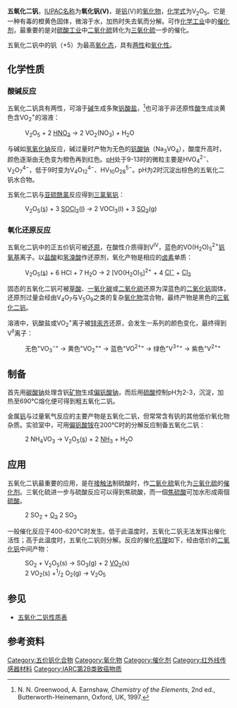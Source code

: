 {{Chembox
|   Name = 五氧化二钒
|   ImageFile = Vanadium(V) oxide.jpg
<!-- | ImageSize = 200px -->
|   ImageName = 五氧化二钒
|   ImageFile1 = Vanadium-pentoxide-monolayer-3D-balls.png
<!-- | ImageSize1 = 200px  -->
|   ImageName1 = 单层的五氧化二钒
|   IUPACName = Vanadium(V) oxide
|   OtherNames = 氧化钒(V)
| Section1 = {{Chembox Identifiers
| ChEBI_Ref = {{ebicite|correct|EBI}}
| ChEBI = 30045
| SMILES = O=[V](=O)O[V](=O)=O
| CASNo = 1314-62-1
| CASNo_Ref = {{cascite|correct|CAS}}
| UNNumber = 2862
| EINECS = 215-239-8
| RTECS = YW2450000
| PubChem = 14814
| ChemSpiderID_Ref = {{chemspidercite|correct|chemspider}}
| ChemSpiderID = 14130
| InChI = 1/5O.2V/rO5V2/c1-6(2)5-7(3)4
| InChIKey = GNTDGMZSJNCJKK-HHIHJEONAP
| StdInChI_Ref = {{stdinchicite|correct|chemspider}}
| StdInChI = 1S/5O.2V
| StdInChIKey_Ref = {{stdinchicite|correct|chemspider}}
| StdInChIKey = GNTDGMZSJNCJKK-UHFFFAOYSA-N
| KEGG_Ref = {{keggcite|changed|kegg}}
| KEGG = C19308
  }}
| Section2 = {{Chembox Properties
|   Formula = V<sub>2</sub>O<sub>5</sub>
|   MolarMass = 181.88 
|   Appearance = 橙黄色固体
|   Density = 3.357 g/cm<sup>3</sup> (固)
|   Solubility = 0.07 g/100 mL （20 °C）
|   MeltingPt = 690 °C （963 K）
|   BoilingPt = 1750 °C （2020 K）
  }}
| Section7 = {{Chembox Hazards
|   ExternalMSDS =
|   wxxfh={{wxxfh|T+}}
|   RPhrases = {{R20}}, {{R22}}, {{R23}}, {{R37}}, {{R48}}, {{R51}}, {{R53}}
|   SPhrases = {{S36}}, {{S37}}, {{S38}}, {{S45}}, {{S61}}
  }}
| Section8 = {{Chembox Related
|   OtherAnions = [[三氯氧化钒|三氯氧化钒]]
|   OtherCations = [[五氧化二铌|五氧化二铌]]<br />[[二氧化钛|二氧化钛]]、[[三氧化铬|三氧化铬]]
|   Function = 钒化合物
|   OtherFunctn = [[二氧化钒|二氧化钒]]、[[五氟化钒|五氟化钒]]
  }}
}}

'''五氧化二钒'''，[[IUPAC名称|IUPAC名称]]为'''氧化钒(V)'''，是[[钒|钒]](V)的[[氧化物|氧化物]]，[[化学式|化学式]]为V<sub>2</sub>O<sub>5</sub>。它是一种有毒的橙黄色固体，微溶于水，加热时失去氧而分解。可作[[化学工业|化学工业]]中的[[催化剂|催化剂]]，最重要的是对[[硫酸工业|硫酸工业]]中[[二氧化硫|二氧化硫]]转化为[[三氧化硫|三氧化硫]]一步的催化。

五氧化二钒中的钒（+5）为最高[[氧化态|氧化态]]，具有[[两性_(化学)|两性]]和[[氧化性|氧化性]]。

==化学性质==
===酸碱反应===
五氧化二钒具有两性，可溶于[[碱|碱]]生成多聚[[钒酸盐|钒酸盐]]，<ref name = greenwood>N. N. Greenwood, A. Earnshaw, ''Chemistry of the Elements'', 2nd ed., Butterworth-Heinemann, Oxford, UK, 1997.</ref>也可溶于非还原性[[酸|酸]]生成淡黄色含VO<sub>2</sub><sup>+</sup>的溶液：
:V<sub>2</sub>O<sub>5</sub>  +  2 [[硝酸|HNO<sub>3</sub>]]  →  2 VO<sub>2</sub>(NO<sub>3</sub>)  +  H<sub>2</sub>O
与碱如[[氢氧化钠|氢氧化钠]]反应，碱过量时产物为无色的[[钒酸钠|钒酸钠]]（Na<sub>3</sub>VO<sub>4</sub>），酸度升高时，颜色逐渐由无色变为橙色再到红色。[[pH|pH]]处于9-13时的微粒主要是HVO<sub>4</sub><sup>2−</sup>、V<sub>2</sub>O<sub>7</sub><sup>4−</sup>，低于9时变为V<sub>4</sub>O<sub>12</sub><sup>4−</sup>、HV<sub>10</sub>O<sub>28</sub><sup>5−</sup>。pH为2时沉淀出棕色的五氧化二钒水合物。

五氧化二钒与[[亚硫酰氯|亚硫酰氯]]反应得到[[三氯氧钒|三氯氧钒]]：
:V<sub>2</sub>O<sub>5</sub>([[固态|s]])  +  3 [[亚硫酰氯|SOCl<sub>2</sub>]]([[液态|l]])  →  2 VOCl<sub>3</sub>(l)  +  3 [[二氧化硫|SO<sub>2</sub>]]([[气态|g]])

===氧化还原反应===
五氧化二钒中的正五价钒可被[[还原|还原]]，在酸性介质得到V<sup>IV</sup>，蓝色的VO(H<sub>2</sub>O)<sub>5</sub><sup>2+</sup>[[钒氧基|钒氧基]]离子。以[[盐酸|盐酸]]和[[氢溴酸|氢溴酸]]作还原剂，氧化产物是相应的[[卤素|卤素]]单质：
:V<sub>2</sub>O<sub>5</sub>([[固态|s]])  +  6 HCl  + 7 H<sub>2</sub>O  → 2 [VO(H<sub>2</sub>O)<sub>5</sub>]<sup>2+</sup>  +  4 [[氯离子|Cl<sup>−</sup>]]  + [[氯气|Cl<sub>2</sub>]]
固态的五氧化二钒可被[[草酸|草酸]]、[[一氧化碳|一氧化碳]]或[[二氧化硫|二氧化硫]]还原为深蓝色的[[二氧化钒|二氧化钒]]固体，还原剂过量会经由V<sub>4</sub>O<sub>7</sub>与V<sub>5</sub>O<sub>9</sub>之类的复杂[[氧化物|氧化物]]混合物，最终产物是黑色的[[三氧化二钒|三氧化二钒]]。

溶液中，钒酸盐或VO<sub>2</sub><sup>+</sup>离子被[[锌|锌]][[汞齐|汞齐]]还原，会发生一系列的颜色变化，最终得到V<sup>II</sup>离子：
:无色"VO<sub>3</sub><sup>−</sup>" → 黄色"VO<sub>2</sub><sup>+</sup>" →  蓝色"VO<sup>2+</sup>"  →  绿色"V<sup>3+</sup>"  →  紫色"V<sup>2+</sup>"

==制备==
首先用[[碳酸钠|碳酸钠]]处理含钒[[矿物|矿物]]生成[[偏钒酸钠|偏钒酸钠]]，而后用[[硫酸|硫酸]]控制pH为2-3，沉淀，加热至690°C熔化便可得到粗五氧化二钒。

金属[[钒|钒]]与过量氧气反应的主要产物是五氧化二钒，但常常含有钒的其他低价氧化物杂质。实验室中，可用[[偏钒酸铵|偏钒酸铵]]在200°C时的分解反应制备五氧化二钒：
:2 NH<sub>4</sub>VO<sub>3</sub>  →  V<sub>2</sub>O<sub>5</sub>([[固态|s]])  +  2 [[氨|NH<sub>3</sub>]]  +  H<sub>2</sub>O

==应用==
五氧化二钒最重要的应用，是在[[接触法|接触法]]制硫酸时，作[[二氧化硫|二氧化硫]]氧化为[[三氧化硫|三氧化硫]]的[[催化剂|催化剂]]。三氧化硫进一步与硫酸反应可以得到焦硫酸，而一個[[焦硫酸|焦硫酸]]可加水形成兩個[[硫酸|硫酸]]。
:2 SO<sub>2</sub>  +  [[氧气|O<sub>2</sub>]]  {{unicode| ⇌ }}  2 SO<sub>3</sub>
一般催化反应于400-620°C时发生。低于此温度时，五氧化二钒无法发挥出催化活性；高于此温度时，五氧化二钒则分解。反应的催化[[机理|机理]]如下，经由低价的[[二氧化钒|二氧化钒]]中间产物：
:SO<sub>2</sub>  +  V<sub>2</sub>O<sub>5</sub>(s)  →  SO<sub>3</sub>(g)  +  2 [[二氧化钒|VO<sub>2</sub>]](s) 
:2 VO<sub>2</sub>(s)  +<sup>1</sup>/<sub>2</sub> O<sub>2</sub>(g)  →  V<sub>2</sub>O<sub>5</sub>

==参见==
* [[五氧化二钒性质表|五氧化二钒性质表]]

==参考资料==
{{reflist}}

{{钒化合物}}
{{氧化物}}

[[Category:五价钒化合物|Category:五价钒化合物]]
[[Category:氧化物|Category:氧化物]]
[[Category:催化剂|Category:催化剂]]
[[Category:红外线传感器材料|Category:红外线传感器材料]]
[[Category:IARC第2B类致癌物质|Category:IARC第2B类致癌物质]]